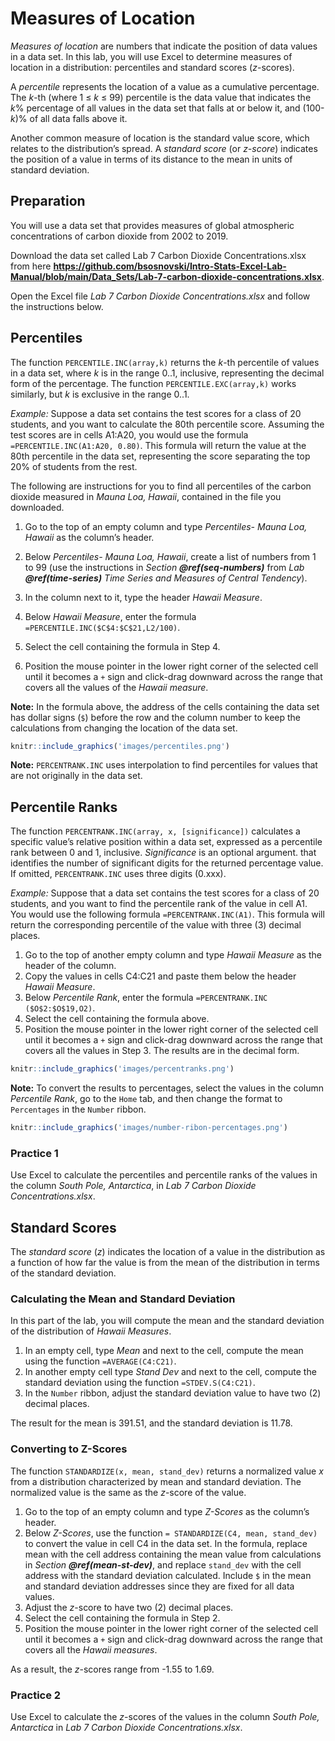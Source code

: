 # Measures of Location

*Measures of location* are numbers that indicate the position of data values in a data set. In this lab, you will use Excel to determine measures of location in a distribution: percentiles and standard scores (*z*-scores).

A *percentile* represents the location of a value as a cumulative percentage. The *k*-th (where 1 ≤ *k* ≤ 99) percentile is the data value that indicates the *k*% percentage of all values in the data set that falls at or below it, and (100-*k*)% of all data falls above it.

Another common measure of location is the standard value score, which relates to the distribution’s spread. A *standard score* (or *z-score*) indicates the position of a value in terms of its distance to the mean in units of standard deviation.

## Preparation

You will use a data set that provides measures of global atmospheric concentrations of carbon dioxide from 2002 to 2019. 

Download the data set called Lab 7 Carbon Dioxide Concentrations.xlsx from here [**https://github.com/bsosnovski/Intro-Stats-Excel-Lab-Manual/blob/main/Data_Sets/Lab-7-carbon-dioxide-concentrations.xlsx**](https://github.com/bsosnovski/Intro-Stats-Excel-Lab-Manual/blob/main/Data_Sets/Lab-7-carbon-dioxide-concentrations.xlsx).  

Open the Excel file *Lab 7 Carbon Dioxide Concentrations.xlsx* and follow the instructions below.

## Percentiles

The function `PERCENTILE.INC(array,k)` returns the *k*-th percentile of values in a data set, where *k* is in the range 0..1, inclusive, representing the decimal form of the percentage. The function `PERCENTILE.EXC(array,k)` works similarly, but *k* is exclusive in the range 0..1.

*Example:* Suppose a data set contains the test scores for a class of 20 students, and you want to calculate the 80th percentile score. Assuming the test scores are in cells A1:A20, you would use the formula `=PERCENTILE.INC(A1:A20, 0.80)`. This formula will return the value at the 80th percentile in the data set, representing the score separating the top 20% of students from the rest.

The following are instructions for you to find all percentiles of the carbon dioxide measured in *Mauna Loa, Hawaii*, contained in the file you downloaded.

1. Go to the top of an empty column and type *Percentiles- Mauna Loa, Hawaii* as the column's header.
2. Below *Percentiles- Mauna Loa, Hawaii*, create a list of numbers from 1 to 99 (use the instructions in *Section* ***\@ref(seq-numbers)*** from *Lab* ***\@ref(time-series)*** *Time Series and Measures of Central Tendency*).

3. In the column next to it, type the header *Hawaii Measure*.
4. Below *Hawaii Measure*, enter the formula `=PERCENTILE.INC($C$4:$C$21,L2/100)`.
5. Select the cell containing the formula in Step 4.
6. Position the mouse pointer in the lower right corner of the selected cell until it becomes a `+` sign and click-drag downward across the range that covers all the values of the *Hawaii measure*.

**Note:** In the formula above, the address of the cells containing the data set has dollar signs (`$`) before the row and the column number to keep the calculations from changing the location of the data set. 

```r
knitr::include_graphics('images/percentiles.png')
```

**Note:** `PERCENTRANK.INC` uses interpolation to find percentiles for values that are not originally in the data set.

## Percentile Ranks

The function `PERCENTRANK.INC(array, x, [significance])` calculates a specific value's relative position within a data set, expressed as a percentile rank between 0 and 1, inclusive. *Significance* is an optional argument. that identifies the number of significant digits for the returned percentage value. If omitted, `PERCENTRANK.INC` uses three digits (0.xxx).

*Example:* Suppose that a data set contains the test scores for a class of 20 students, and you want to find the percentile rank of the value in cell A1. You would use the following formula `=PERCENTRANK.INC(A1)`. This formula will return the corresponding percentile of the value with three (3) decimal places.

1. Go to the top of another empty column and type *Hawaii Measure* as the header of the column.
2. Copy the values in cells C4:C21 and paste them below the header *Hawaii Measure*.
4. Below *Percentile Rank*, enter the formula `=PERCENTRANK.INC ($O$2:$O$19,O2)`.
5. Select the cell containing the formula above.
6. Position the mouse pointer in the lower right corner of the selected cell until it becomes a `+` sign and click-drag downward across the range that covers all the values in Step 3. The results are in the decimal form.

```r
knitr::include_graphics('images/percentranks.png')
```


**Note:** To convert the results to percentages, select the values in the column *Percentile Rank*, go to the `Home` tab, and then change the format to `Percentages` in the `Number` ribbon.

```r
knitr::include_graphics('images/number-ribon-percentages.png')
```
 
### Practice 1

Use Excel to calculate the percentiles and percentile ranks of the values in the column *South Pole, Antarctica*, in *Lab 7 Carbon Dioxide Concentrations.xlsx*.

## Standard Scores

The *standard score* (*z*) indicates the location of a value in the distribution as a function of how far the value is from the mean of the distribution in terms of the standard deviation.

### Calculating the Mean and Standard Deviation {#mean-st-dev}

In this part of the lab, you will compute the mean and the standard deviation of the distribution of *Hawaii Measures*.

1. In an empty cell, type *Mean* and next to the cell, compute the mean using the function `=AVERAGE(C4:C21)`. 
2. In another empty cell type *Stand Dev* and next to the cell, compute the standard deviation using the function `=STDEV.S(C4:C21)`.
3. In the `Number` ribbon, adjust the standard deviation value to have two (2) decimal places.

The result for the mean is 391.51, and the standard deviation is 11.78.

### Converting to Z-Scores 

The function `STANDARDIZE(x, mean, stand_dev)` returns a normalized value *x* from a distribution characterized by mean and standard deviation. The normalized value is the same as the *z*-score of the value. 

1. Go to the top of an empty column and type *Z-Scores* as the column's header.
2. Below *Z-Scores*, use the function `= STANDARDIZE(C4, mean, stand_dev)` to convert the value in cell C4 in the data set. In the formula, replace mean with the cell address containing the mean value from calculations in *Section* ***\@ref(mean-st-dev)***, and replace `stand_dev` with the cell address with the standard deviation calculated. Include `$` in the mean and standard deviation addresses since they are fixed for all data values.
3. Adjust the *z*-score to have two (2) decimal places.
4. Select the cell containing the formula in Step 2.
5. Position the mouse pointer in the lower right corner of the selected cell until it becomes a `+` sign and click-drag downward across the range that covers all the *Hawaii measures*.

As a result, the *z*-scores range from -1.55 to 1.69.

### Practice 2

Use Excel to calculate the *z*-scores of the values in the column *South Pole, Antarctica* in *Lab 7 Carbon Dioxide Concentrations.xlsx*. 


 
